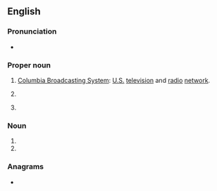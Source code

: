 {{also|CBs|C♭s}}
==English==

===Pronunciation===
* {{rhymes|en|ɛs}}

===Proper noun===
{{en-proper noun}}

# [[wikipedia:CBS|Columbia Broadcasting System]]: [[United States|U.S.]] [[television]] and [[radio]] [[network]].
# {{lb|en|education}} {{initialism of|en|[[w:List of Christian Brothers schools|Christian Brothers School]]}}
# {{lb|en|software}} {{initialism of|en|[[component|Component]]-Based [[servicing|Servicing]]}}

===Noun===
{{en-noun|-}}

# {{init of|en|Charles Bonnet syndrome}}
# {{init of|en|combined braking system}}

===Anagrams===
* {{anagrams|en|a=bcs|BCS|BCs|BSC|BSc|BSc.|SBC}}